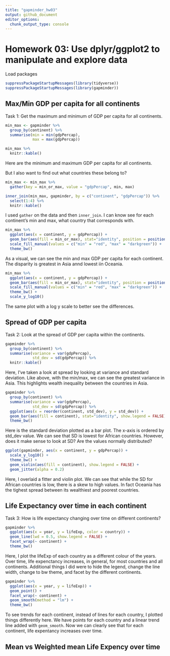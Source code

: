 ```yaml
---
title: "gapminder_hw03"
output: github_document
editor_options: 
  chunk_output_type: console
---
```


# Homework 03: Use dplyr/ggplot2 to manipulate and explore data

Load packages

```r
suppressPackageStartupMessages(library(tidyverse))
suppressPackageStartupMessages(library(gapminder))
```

## Max/Min GDP per capita for all continents

Task 1: Get the maximum and minimum of GDP per capita for all continents.

```r
min_max <- gapminder %>%
  group_by(continent) %>%
  summarise(min = min(gdpPercap),
            max = max(gdpPercap))

min_max %>%
  knitr::kable()
```

Here are the minimum and maximum GDP per capita for all continents.

But I also want to find out what countries these belong to?

```r
min_max <- min_max %>%
  gather(key = min_or_max, value = "gdpPercap", min, max)

inner_join(min_max, gapminder, by = c("continent", "gdpPercap")) %>%
  select(1:4) %>%
  knitr::kable()
```

I used `gather` on the data and then `inner_join`. I can know see for each continent's min and max, what country that corresponds with.

```r
min_max %>%
  ggplot(aes(x = continent, y = gdpPercap)) +
  geom_bar(aes(fill = min_or_max), stat="identity", position = position_dodge()) +
  scale_fill_manual(values = c("min" = "red", "max" = "darkgreen")) +
  theme_bw()
```

As a visual, we can see the min and max GDP per capita for each continent. The disparity is greatest in Asia annd lowest iin Oceania.

```r
min_max %>%
  ggplot(aes(x = continent, y = gdpPercap)) +
  geom_bar(aes(fill = min_or_max), stat="identity", position = position_dodge()) +
  scale_fill_manual(values = c("min" = "red", "max" = "darkgreen")) +
  theme_bw() +
  scale_y_log10()
```

The same plot with a log y scale to better see the differences.

## Spread of GDP per capita

Task 2: Look at the spread of GDP per capita within the continents.

```r
gapminder %>%
  group_by(continent) %>%
  summarise(variance = var(gdpPercap),
            std_dev = sd(gdpPercap)) %>%
  knitr::kable()
```

Here, I've taken a look at spread by looking at variance and standard deviation. Like above, with the min/max, we can see the greatest variance in Asia. This highlights wealth inequality between the countries in Asia.

```r
gapminder %>%
  group_by(continent) %>%
  summarise(variance = var(gdpPercap),
            std_dev = sd(gdpPercap)) %>%
  ggplot(aes(x = reorder(continent, std_dev), y = std_dev)) +
  geom_bar(aes(fill = continent), stat="identity", show.legend = FALSE) +
  theme_bw()
```

Here is the standard deviation plotted as a bar plot. The x-axis is ordered by std_dev value. We can see that SD is lowest for African countries. However, does it make sense to look at SD? Are the values normally distributed?

```r
ggplot(gapminder, aes(x = continent, y = gdpPercap)) +
  scale_y_log10() +
  theme_bw() +
  geom_violin(aes(fill = continent), show.legend = FALSE) +
  geom_jitter(alpha = 0.2)
```

Here, I overlaid a fitter and violin plot. We can see that while the SD for African countries is low, there is a skew to high values. In fact Oceania has the tighest spread between its wealthiest and poorest countries.

## Life Expectancy over time in each continent

Task 3: How is life expectancy changing over time on different continents?

```r
gapminder %>%
  ggplot(aes(x = year, y = lifeExp, color = country)) +
  geom_line(lwd = 0.5, show.legend = FALSE) + 
  facet_wrap(~ continent) +
  theme_bw()
```

Here, I plot the lifeExp of each country as a different colour of the years. Over time, life expenctancy increases, in general, for most countries and all continents. Additional things I did were to hide the legend, change the line width, change to bw theme, and facet by the different continents.

```r
gapminder %>%
  ggplot(aes(x = year, y = lifeExp)) +
  geom_point() +
  facet_wrap(~ continent) +
  geom_smooth(method = "lm") +
  theme_bw()
```

To see trends for each continent, instead of lines for each country, I plotted things differently here. We have points for each country and a linear trend line added with `geom_smooth`. Now we can clearly see that for each continent, life expentancy increases over time.

## Mean vs Weighted mean Life Expency over time

